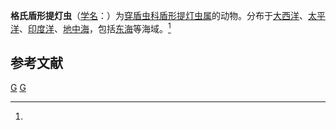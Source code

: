 {{Speciesbox
| genus = Lychnaspis
| species = giltschi
| authority = ([[恩斯特·海克尔|Haeckel]], 1887)<ref name='id8922'>{{cite web| url =http://www.bioinfo.cn/db05/BjdwSpecies.php?action=view&id=8922| title =格氏盾形提灯虫| work =《中国动物物种编目数据库》| publisher =中国科学院微生物研究所| author =中国科学院动物研究所| accessdate =2009-04-16| deadurl =yes| archiveurl =https://web.archive.org/web/20160305053334/http://www.bioinfo.cn/db05/BjdwSpecies.php?action=view&id=8922| archivedate =2016-03-05}}</ref>
}}

'''格氏盾形提灯虫'''（[[学名|学名]]：{{lang|la|''Lychnaspi giltschi''}}）为[[穿盾虫科|穿盾虫科]][[盾形提灯虫属|盾形提灯虫属]]的动物。分布于[[大西洋|大西洋]]、[[太平洋|太平洋]]、[[印度洋|印度洋]]、[[地中海|地中海]]，包括[[东海|东海]]等海域。<ref name='id8922'/>

== 参考文献 ==
{{reflist}}

{{Taxonbar|from=Q11111174}}

[[Category:盾形提灯虫属|G]]
[[Category:1887年描述的动物|G]]


{{放射虫小作品}}